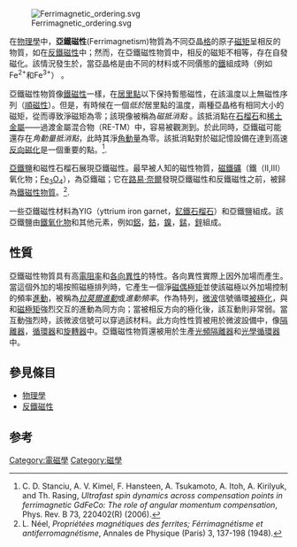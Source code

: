 [[Image:Ferrimagnetic_ordering.svg|thumb]]

在[[物理學|物理學]]中，'''亞鐵磁性'''(Ferrimagnetism)物質為不同亞晶[[格(數學)|格]]的原子[[磁矩|磁矩]]呈相反的物質，如在[[反鐵磁性|反鐵磁性]]中；然而，在亞鐵磁性物質中，相反的磁矩不相等，存在自發磁化。該情況發生於，當亞晶格是由不同的材料或不同價態的[[鐵|鐵]]組成時（例如Fe<sup>2+</sup>和Fe<sup>3+</sup>） 。

亞鐵磁性物質像[[鐵磁性|鐵磁性]]一樣，在[[居里點|居里點]]以下保持暫態磁性，在該溫度以上無磁性序列（[[順磁性|順磁性]]）。但是，有時候在一個''低於''居里點的溫度，兩種亞晶格有相同大小的磁矩，從而導致淨磁矩為零；該現像被稱為''磁抵消點'' 。該抵消點在[[石榴石|石榴石]]和[[稀土金屬|稀土金屬]]——過渡金屬混合物（RE-TM）中，容易被觀測到。於此同時，亞鐵磁可能還存在''角動量抵消點''，此時其淨[[角動量|角動量]]為零。該抵消點對於磁記憶設備在達到高速[[反向磁化|反向磁化]]是一個重要的點。<ref>C. D. Stanciu, A. V. Kimel, F. Hansteen, A. Tsukamoto, A. Itoh, A. Kirilyuk, and Th. Rasing, ''Ultrafast spin dynamics across compensation points in ferrimagnetic GdFeCo: The role of angular momentum compensation'', Phys. Rev. B 73, 220402(R) (2006).</ref>.

[[亞鐵鹽|亞鐵鹽]]和磁性石榴石展現亞鐵磁性。最早被人知的磁性物質，[[磁鐵礦|磁鐵礦]]（鐵（II,III）氧化物；[[鐵|Fe]]<sub>3</sub>[[氧|O]]<sub>4 </sub>），為亞鐵磁；它在[[路易·奈爾|路易·奈爾]]發現亞鐵磁性和反鐵磁性之前，被歸為[[鐵磁性|鐵磁性物質]]。<ref>L. Néel, ''Propriétées magnétiques des ferrites; Férrimagnétisme et antiferromagnétisme'', Annales de Physique (Paris) 3, 137-198 (1948).</ref>.

一些亞鐵磁性材料為YIG（yttrium iron garnet，[[釔鐵石榴石|釔鐵石榴石]]）和亞鐵鹽組成。該亞鐵鹽由[[鐵氧化物|鐵氧化物]]和其他元素，例如[[鋁|鋁]]，[[鈷|鈷]]，[[鎳|鎳]]，[[錳|錳]]，[[鋅|鋅]]組成。

== 性質 ==

亞鐵磁性物質具有高[[電阻率|電阻率]]和[[各向異性|各向異性]]的特性。各向異性實際上因外加場而產生。當這個外加的場按照磁極排列時，它產生一個淨[[磁矩|磁偶極矩]]並使該磁極以外加場控制的頻率[[進動|進動]]，被稱為''[[拉莫爾進動|拉莫爾進動]]''或''進動頻率''。作為特列，[[微波|微波]]信號循環[[極化|被極化]]，與和[[磁矩|磁極矩]]強烈交互的進動為同方向；當被相反方向的極化後，該互動則非常弱。當互動強烈時，該微波信號可以穿過該材料。此方向性性質被用於微波設備中，像[[隔離器|隔離器]]，[[循環器|循環器]]和[[旋轉器|旋轉器]]中。亞鐵磁性物質還被用於生產[[光頻隔離器|光頻隔離器]]和[[光學循環器|光學循環器]]中。

== 參見條目 ==

* [[物理學|物理學]]
* [[反鐵磁性|反鐵磁性]]

== 参考 ==
{{reflist}}

{{磁状态}}

{{物质状态}}


[[Category:電磁學|Category:電磁學]]
[[Category:磁學|Category:磁學]]
